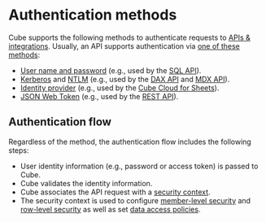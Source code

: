 # Authentication methods

Cube supports the following methods to authenticate requests to [APIs & integrations][ref-apis].
Usually, an API supports authentication via [one of these methods][ref-apis-methods]:

* [User name and password][ref-name-password] (e.g., used by the [SQL API][ref-sql-api]).
* [Kerberos][ref-kerberos] and [NTLM][ref-ntlm] (e.g., used by the [DAX API][ref-dax-api] and [MDX API][ref-mdx-api]).
* [Identity provider][ref-identity-provider] (e.g., used by the [Cube Cloud for Sheets][ref-cube-cloud-sheets]).
* [JSON Web Token][ref-jwt] (e.g., used by the [REST API][ref-rest-api]).

## Authentication flow

Regardless of the method, the authentication flow includes the following steps:

* User identity information (e.g., password or access token) is passed to Cube.
* Cube validates the identity information.
* Cube associates the API request with a [security context][ref-sec-ctx].
* The security context is used to configure [member-level security][ref-mls]
and [row-level security][ref-rls] as well as set [data access policies][ref-dap].


[ref-apis]: /product/apis-integrations
[ref-apis-methods]: /product/apis-integrations#authentication-methods
[ref-rest-api]: /product/apis-integrations/rest-api
[ref-sql-api]: /product/apis-integrations/sql-api
[ref-dax-api]: /product/apis-integrations/dax-api
[ref-mdx-api]: /product/apis-integrations/mdx-api
[ref-cube-cloud-sheets]: /product/apis-integrations/google-sheets
[ref-name-password]: /product/auth/methods/name-password
[ref-kerberos]: /product/auth/methods/kerberos
[ref-ntlm]: /product/auth/methods/ntlm
[ref-identity-provider]: /product/auth/methods/identity-provider
[ref-jwt]: /product/auth/methods/jwt
[ref-sec-ctx]: /product/auth/context
[ref-dap]: /product/auth/data-access-policies
[ref-mls]: /product/auth/member-level-security
[ref-rls]: /product/auth/row-level-security
